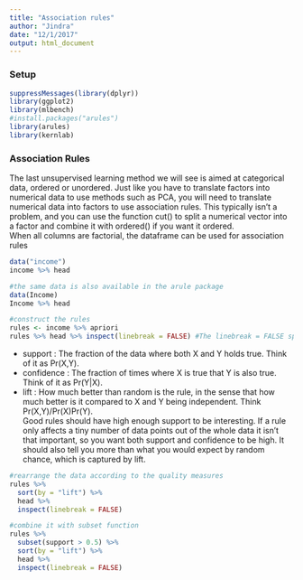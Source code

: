 ```yaml
---
title: "Association rules"
author: "Jindra"
date: "12/1/2017"
output: html_document
---
```

### Setup
```r
suppressMessages(library(dplyr))
library(ggplot2)
library(mlbench)
#install.packages("arules")
library(arules)
library(kernlab)
```

### Association Rules
The last unsupervised learning method we will see is aimed at categorical data, ordered or unordered. Just like you have to translate factors into numerical data to use methods such as PCA, you will need to translate numerical data into factors to use association rules. This typically isn’t a problem, and you can use the function cut() to split a numerical vector into a factor and combine it with ordered() if you want it ordered.  
When all columns are factorial, the dataframe can be used for association rules
```r
data("income")
income %>% head

#the same data is also available in the arule package
data(Income)
Income %>% head

#construct the rules
rules <- income %>% apriori
rules %>% head %>% inspect(linebreak = FALSE) #The linebreak = FALSE splits the rules over several lines. It is confusing that it has to be FALSE, but that is how it is
```

* support : The fraction of the data where both X and Y holds true. Think of it as Pr(X,Y).
* confidence : The fraction of times where X is true that Y is also true. Think of it as Pr(Y|X).
* lift : How much better than random is the rule, in the sense that how much better is it compared to X and Y being independent. Think Pr(X,Y)/Pr(X)Pr(Y).  
Good rules should have high enough support to be interesting. If a rule only affects a tiny number of data points out of the whole data it isn’t that important, so you want both support and confidence to be high. It should also tell you more than what you would expect by random chance, which is captured by lift.

```r
#rearrange the data according to the quality measures
rules %>%
  sort(by = "lift") %>%
  head %>%
  inspect(linebreak = FALSE)

#combine it with subset function
rules %>%
  subset(support > 0.5) %>%
  sort(by = "lift") %>%
  head %>%
  inspect(linebreak = FALSE)
```

